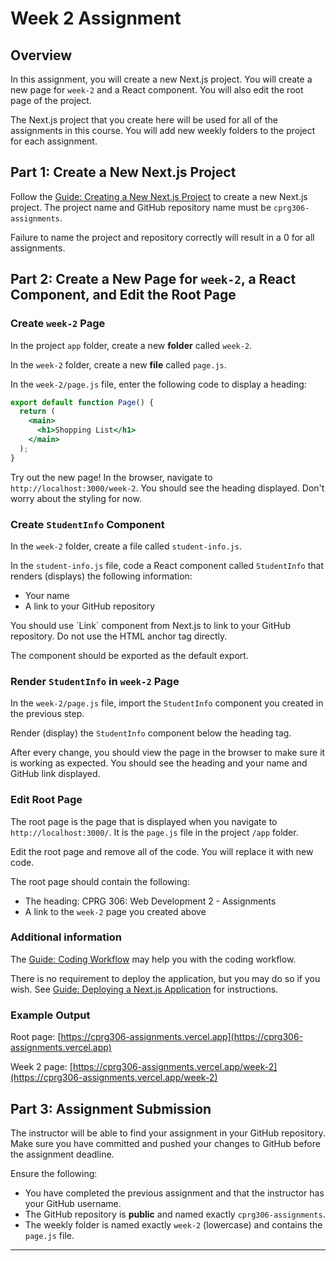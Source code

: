 # Week 2 Assignment

## Overview

In this assignment, you will create a new Next.js project. You will create a new page for `week-2` and a React component. You will also edit the root page of the project.

The Next.js project that you create here will be used for all of the assignments in this course. You will add new weekly folders to the project for each assignment.

## Part 1: Create a New Next.js Project

Follow the [Guide: Creating a New Next.js Project](/guides-and-references/creating-new-nextjs-project) to create a new Next.js project. The project name and GitHub repository name must be `cprg306-assignments`.


<Callout type="error" emoji="️🚫">
  Failure to name the project and repository correctly will result in a 0 for
  all assignments.
</Callout>

## Part 2: Create a New Page for `week-2`, a React Component, and Edit the Root Page


<Steps>

### Create `week-2` Page

In the project `app` folder, create a new **folder** called `week-2`.

In the `week-2` folder, create a new **file** called `page.js`.

In the `week-2/page.js` file, enter the following code to display a heading:

```jsx copy
export default function Page() {
  return (
    <main>
      <h1>Shopping List</h1>
    </main>
  );
}
```

Try out the new page! In the browser, navigate to `http://localhost:3000/week-2`. You should see the heading displayed. Don't worry about the styling for now.

### Create `StudentInfo` Component

In the `week-2` folder, create a file called `student-info.js`.

In the `student-info.js` file, code a React component called `StudentInfo` that renders (displays) the following information:

- Your name
- A link to your GitHub repository

<Callout type="info" emoji="️💡">
You should use `Link` component from Next.js to link to your GitHub repository. Do not use the HTML anchor tag directly.

The component should be exported as the default export.

</Callout>

### Render `StudentInfo` in `week-2` Page

In the `week-2/page.js` file, import the `StudentInfo` component you created in the previous step.

Render (display) the `StudentInfo` component below the heading tag.

After every change, you should view the page in the browser to make sure it is working as expected. You should see the heading and your name and GitHub link displayed.

### Edit Root Page

The root page is the page that is displayed when you navigate to `http://localhost:3000/`. It is the `page.js` file in the project `/app` folder.

Edit the root page and remove all of the code. You will replace it with new code.

The root page should contain the following:

- The heading: CPRG 306: Web Development 2 - Assignments
- A link to the `week-2` page you created above

</Steps>

### Additional information

The [Guide: Coding Workflow](/guides-and-references/workflow) may help you with the coding workflow.

There is no requirement to deploy the application, but you may do so if you wish. See [Guide: Deploying a Next.js Application](/guides-and-references/deploying-nextjs-app) for instructions.

### Example Output

Root page: [https://cprg306-assignments.vercel.app](https://cprg306-assignments.vercel.app)

Week 2 page: [https://cprg306-assignments.vercel.app/week-2](https://cprg306-assignments.vercel.app/week-2)

## Part 3: Assignment Submission

The instructor will be able to find your assignment in your GitHub repository. Make sure you have committed and pushed your changes to GitHub before the assignment deadline.

Ensure the following:

- You have completed the previous assignment and that the instructor has your GitHub username.
- The GitHub repository is **public** and named exactly `cprg306-assignments`.
- The weekly folder is named exactly `week-2` (lowercase) and contains the `page.js` file.

---

